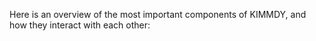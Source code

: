 
Here is an overview of the most important components of KIMMDY, and how they interact with each other:

<div class="mxgraph" style="max-width:100%;border:1px solid transparent;" data-mxgraph="{&quot;highlight&quot;:&quot;#0000ff&quot;,&quot;nav&quot;:true,&quot;resize&quot;:true,&quot;toolbar&quot;:&quot;zoom layers tags lightbox&quot;,&quot;edit&quot;:&quot;_blank&quot;,&quot;xml&quot;:&quot;&lt;mxfile host=\&quot;embed.diagrams.net\&quot; modified=\&quot;2024-04-12T13:01:39.162Z\&quot; agent=\&quot;Mozilla/5.0 (X11; Ubuntu; Linux x86_64; rv:125.0) Gecko/20100101 Firefox/125.0\&quot; etag=\&quot;2LzvXIML8sgRkzA7WiYD\&quot; version=\&quot;24.0.7\&quot; type=\&quot;embed\&quot;&gt;\n  &lt;diagram id=\&quot;C5RBs43oDa-KdzZeNtuy\&quot; name=\&quot;Page-1\&quot;&gt;\n    &lt;mxGraphModel dx=\&quot;1088\&quot; dy=\&quot;769\&quot; grid=\&quot;1\&quot; gridSize=\&quot;10\&quot; guides=\&quot;1\&quot; tooltips=\&quot;1\&quot; connect=\&quot;1\&quot; arrows=\&quot;1\&quot; fold=\&quot;1\&quot; page=\&quot;1\&quot; pageScale=\&quot;1\&quot; pageWidth=\&quot;827\&quot; pageHeight=\&quot;1169\&quot; math=\&quot;0\&quot; shadow=\&quot;0\&quot;&gt;\n      &lt;root&gt;\n        &lt;mxCell id=\&quot;WIyWlLk6GJQsqaUBKTNV-0\&quot; /&gt;\n        &lt;mxCell id=\&quot;WIyWlLk6GJQsqaUBKTNV-1\&quot; parent=\&quot;WIyWlLk6GJQsqaUBKTNV-0\&quot; /&gt;\n        &lt;mxCell id=\&quot;enuX_6VsqPwF3hcZr7AK-1\&quot; value=\&quot;\&quot; style=\&quot;ellipse;whiteSpace=wrap;html=1;align=center;aspect=fixed;fillColor=none;strokeColor=none;resizable=0;perimeter=centerPerimeter;rotatable=0;allowArrows=0;points=[];outlineConnect=1;\&quot; parent=\&quot;WIyWlLk6GJQsqaUBKTNV-1\&quot; vertex=\&quot;1\&quot;&gt;\n          &lt;mxGeometry x=\&quot;620\&quot; y=\&quot;20\&quot; width=\&quot;10\&quot; height=\&quot;10\&quot; as=\&quot;geometry\&quot; /&gt;\n        &lt;/mxCell&gt;\n        &lt;mxCell id=\&quot;enuX_6VsqPwF3hcZr7AK-3\&quot; value=\&quot;RunManager\&quot; style=\&quot;swimlane;fontStyle=1;align=center;verticalAlign=top;childLayout=stackLayout;horizontal=1;startSize=26;horizontalStack=0;resizeParent=1;resizeParentMax=0;resizeLast=0;collapsible=1;marginBottom=0;whiteSpace=wrap;html=1;\&quot; parent=\&quot;WIyWlLk6GJQsqaUBKTNV-1\&quot; vertex=\&quot;1\&quot;&gt;\n          &lt;mxGeometry x=\&quot;320\&quot; y=\&quot;20\&quot; width=\&quot;160\&quot; height=\&quot;340\&quot; as=\&quot;geometry\&quot;&gt;\n            &lt;mxRectangle x=\&quot;340\&quot; y=\&quot;130\&quot; width=\&quot;110\&quot; height=\&quot;30\&quot; as=\&quot;alternateBounds\&quot; /&gt;\n          &lt;/mxGeometry&gt;\n        &lt;/mxCell&gt;\n        &lt;mxCell id=\&quot;enuX_6VsqPwF3hcZr7AK-58\&quot; value=\&quot;+ config\&quot; style=\&quot;html=1;whiteSpace=wrap;align=left;fontStyle=2;labelBackgroundColor=none;labelBorderColor=none;textShadow=0;fillStyle=auto;fillColor=#E3E3E3;strokeColor=#666666;fontColor=#333333;\&quot; parent=\&quot;enuX_6VsqPwF3hcZr7AK-3\&quot; vertex=\&quot;1\&quot;&gt;\n          &lt;mxGeometry y=\&quot;26\&quot; width=\&quot;160\&quot; height=\&quot;24\&quot; as=\&quot;geometry\&quot; /&gt;\n        &lt;/mxCell&gt;\n        &lt;mxCell id=\&quot;enuX_6VsqPwF3hcZr7AK-73\&quot; value=\&quot;&amp;lt;div&amp;gt;+ tasks: task queue&amp;lt;br&amp;gt;&amp;lt;/div&amp;gt;+ crr_tasks: priority queue\&quot; style=\&quot;html=1;whiteSpace=wrap;align=left;fontStyle=2;labelBackgroundColor=none;labelBorderColor=none;textShadow=0;fillStyle=auto;fillColor=#E3E3E3;strokeColor=#666666;fontColor=#333333;\&quot; parent=\&quot;enuX_6VsqPwF3hcZr7AK-3\&quot; vertex=\&quot;1\&quot;&gt;\n          &lt;mxGeometry y=\&quot;50\&quot; width=\&quot;160\&quot; height=\&quot;40\&quot; as=\&quot;geometry\&quot; /&gt;\n        &lt;/mxCell&gt;\n        &lt;mxCell id=\&quot;enuX_6VsqPwF3hcZr7AK-74\&quot; value=\&quot;&amp;lt;div align=&amp;quot;left&amp;quot;&amp;gt;+ reaction plugins&amp;lt;/div&amp;gt;\&quot; style=\&quot;html=1;whiteSpace=wrap;align=left;fontStyle=2;labelBackgroundColor=none;labelBorderColor=none;textShadow=0;fillStyle=auto;fillColor=#E3E3E3;strokeColor=#666666;fontColor=#333333;\&quot; parent=\&quot;enuX_6VsqPwF3hcZr7AK-3\&quot; vertex=\&quot;1\&quot;&gt;\n          &lt;mxGeometry y=\&quot;90\&quot; width=\&quot;160\&quot; height=\&quot;20\&quot; as=\&quot;geometry\&quot; /&gt;\n        &lt;/mxCell&gt;\n        &lt;mxCell id=\&quot;enuX_6VsqPwF3hcZr7AK-95\&quot; value=\&quot;&amp;lt;div align=&amp;quot;left&amp;quot;&amp;gt;&amp;lt;i&amp;gt;+ parametrizer plugin&amp;lt;/i&amp;gt;&amp;lt;/div&amp;gt;\&quot; style=\&quot;html=1;whiteSpace=wrap;align=left;labelBackgroundColor=none;labelBorderColor=none;textShadow=0;fillStyle=auto;fillColor=#E3E3E3;strokeColor=#666666;fontColor=#333333;\&quot; parent=\&quot;enuX_6VsqPwF3hcZr7AK-3\&quot; vertex=\&quot;1\&quot;&gt;\n          &lt;mxGeometry y=\&quot;110\&quot; width=\&quot;160\&quot; height=\&quot;20\&quot; as=\&quot;geometry\&quot; /&gt;\n        &lt;/mxCell&gt;\n        &lt;mxCell id=\&quot;ZZ1oNmMWEcc1Qex5SiT5-0\&quot; value=\&quot;&amp;lt;div align=&amp;quot;left&amp;quot;&amp;gt;&amp;lt;i&amp;gt;+ top&amp;lt;br&amp;gt;&amp;lt;/i&amp;gt;&amp;lt;/div&amp;gt;\&quot; style=\&quot;html=1;whiteSpace=wrap;align=left;labelBackgroundColor=none;labelBorderColor=none;textShadow=0;fillStyle=auto;fillColor=#E3E3E3;strokeColor=#666666;fontColor=#333333;\&quot; parent=\&quot;enuX_6VsqPwF3hcZr7AK-3\&quot; vertex=\&quot;1\&quot;&gt;\n          &lt;mxGeometry y=\&quot;130\&quot; width=\&quot;160\&quot; height=\&quot;20\&quot; as=\&quot;geometry\&quot; /&gt;\n        &lt;/mxCell&gt;\n        &lt;mxCell id=\&quot;enuX_6VsqPwF3hcZr7AK-4\&quot; value=\&quot;&amp;lt;div&amp;gt;+ state&amp;lt;/div&amp;gt;&amp;lt;div&amp;gt;+ time&amp;lt;br&amp;gt;&amp;lt;/div&amp;gt;&amp;lt;div&amp;gt;+ latest files&amp;lt;/div&amp;gt;\&quot; style=\&quot;text;align=left;verticalAlign=top;spacingLeft=4;spacingRight=4;overflow=hidden;rotatable=0;points=[[0,0.5],[1,0.5]];portConstraint=eastwest;whiteSpace=wrap;html=1;fontStyle=2;labelBackgroundColor=none;labelBorderColor=none;textShadow=0;fillStyle=auto;fillColor=#E3E3E3;strokeColor=#666666;fontColor=#333333;\&quot; parent=\&quot;enuX_6VsqPwF3hcZr7AK-3\&quot; vertex=\&quot;1\&quot;&gt;\n          &lt;mxGeometry y=\&quot;150\&quot; width=\&quot;160\&quot; height=\&quot;60\&quot; as=\&quot;geometry\&quot; /&gt;\n        &lt;/mxCell&gt;\n        &lt;mxCell id=\&quot;enuX_6VsqPwF3hcZr7AK-5\&quot; value=\&quot;\&quot; style=\&quot;line;strokeWidth=1;fillColor=none;align=left;verticalAlign=middle;spacingTop=-1;spacingLeft=3;spacingRight=3;rotatable=0;labelPosition=right;points=[];portConstraint=eastwest;strokeColor=inherit;\&quot; parent=\&quot;enuX_6VsqPwF3hcZr7AK-3\&quot; vertex=\&quot;1\&quot;&gt;\n          &lt;mxGeometry y=\&quot;210\&quot; width=\&quot;160\&quot; height=\&quot;8\&quot; as=\&quot;geometry\&quot; /&gt;\n        &lt;/mxCell&gt;\n        &lt;mxCell id=\&quot;enuX_6VsqPwF3hcZr7AK-6\&quot; value=\&quot;&amp;lt;div&amp;gt;+ __next__&amp;lt;/div&amp;gt;&amp;lt;div&amp;gt;+ run md&amp;lt;/div&amp;gt;&amp;lt;div&amp;gt;+ query reaction&amp;lt;/div&amp;gt;&amp;lt;div&amp;gt;&amp;lt;br&amp;gt;&amp;lt;/div&amp;gt;\&quot; style=\&quot;text;strokeColor=none;fillColor=none;align=left;verticalAlign=top;spacingLeft=4;spacingRight=4;overflow=hidden;rotatable=0;points=[[0,0.5],[1,0.5]];portConstraint=eastwest;whiteSpace=wrap;html=1;\&quot; parent=\&quot;enuX_6VsqPwF3hcZr7AK-3\&quot; vertex=\&quot;1\&quot;&gt;\n          &lt;mxGeometry y=\&quot;218\&quot; width=\&quot;160\&quot; height=\&quot;52\&quot; as=\&quot;geometry\&quot; /&gt;\n        &lt;/mxCell&gt;\n        &lt;mxCell id=\&quot;AoEu70FCAJxQCigTwmNW-23\&quot; value=\&quot;\&quot; style=\&quot;line;strokeWidth=1;fillColor=none;align=left;verticalAlign=middle;spacingTop=-1;spacingLeft=3;spacingRight=3;rotatable=0;labelPosition=right;points=[];portConstraint=eastwest;strokeColor=inherit;\&quot; parent=\&quot;enuX_6VsqPwF3hcZr7AK-3\&quot; vertex=\&quot;1\&quot;&gt;\n          &lt;mxGeometry y=\&quot;270\&quot; width=\&quot;160\&quot; height=\&quot;8\&quot; as=\&quot;geometry\&quot; /&gt;\n        &lt;/mxCell&gt;\n        &lt;mxCell id=\&quot;AoEu70FCAJxQCigTwmNW-22\&quot; value=\&quot;+ decide recipe&amp;lt;div&amp;gt;&amp;lt;br&amp;gt;&amp;lt;/div&amp;gt;\&quot; style=\&quot;text;strokeColor=none;fillColor=none;align=left;verticalAlign=top;spacingLeft=4;spacingRight=4;overflow=hidden;rotatable=0;points=[[0,0.5],[1,0.5]];portConstraint=eastwest;whiteSpace=wrap;html=1;\&quot; parent=\&quot;enuX_6VsqPwF3hcZr7AK-3\&quot; vertex=\&quot;1\&quot;&gt;\n          &lt;mxGeometry y=\&quot;278\&quot; width=\&quot;160\&quot; height=\&quot;22\&quot; as=\&quot;geometry\&quot; /&gt;\n        &lt;/mxCell&gt;\n        &lt;mxCell id=\&quot;AoEu70FCAJxQCigTwmNW-25\&quot; value=\&quot;\&quot; style=\&quot;line;strokeWidth=1;fillColor=none;align=left;verticalAlign=middle;spacingTop=-1;spacingLeft=3;spacingRight=3;rotatable=0;labelPosition=right;points=[];portConstraint=eastwest;strokeColor=inherit;\&quot; parent=\&quot;enuX_6VsqPwF3hcZr7AK-3\&quot; vertex=\&quot;1\&quot;&gt;\n          &lt;mxGeometry y=\&quot;300\&quot; width=\&quot;160\&quot; height=\&quot;8\&quot; as=\&quot;geometry\&quot; /&gt;\n        &lt;/mxCell&gt;\n        &lt;mxCell id=\&quot;AoEu70FCAJxQCigTwmNW-24\&quot; value=\&quot;+ apply recipe&amp;lt;div&amp;gt;&amp;lt;br&amp;gt;&amp;lt;/div&amp;gt;\&quot; style=\&quot;text;strokeColor=none;fillColor=none;align=left;verticalAlign=top;spacingLeft=4;spacingRight=4;overflow=hidden;rotatable=0;points=[[0,0.5],[1,0.5]];portConstraint=eastwest;whiteSpace=wrap;html=1;\&quot; parent=\&quot;enuX_6VsqPwF3hcZr7AK-3\&quot; vertex=\&quot;1\&quot;&gt;\n          &lt;mxGeometry y=\&quot;308\&quot; width=\&quot;160\&quot; height=\&quot;32\&quot; as=\&quot;geometry\&quot; /&gt;\n        &lt;/mxCell&gt;\n        &lt;mxCell id=\&quot;enuX_6VsqPwF3hcZr7AK-84\&quot; style=\&quot;edgeStyle=orthogonalEdgeStyle;rounded=0;orthogonalLoop=1;jettySize=auto;html=1;\&quot; parent=\&quot;WIyWlLk6GJQsqaUBKTNV-1\&quot; source=\&quot;enuX_6VsqPwF3hcZr7AK-12\&quot; target=\&quot;enuX_6VsqPwF3hcZr7AK-58\&quot; edge=\&quot;1\&quot;&gt;\n          &lt;mxGeometry relative=\&quot;1\&quot; as=\&quot;geometry\&quot;&gt;\n            &lt;mxPoint x=\&quot;250\&quot; y=\&quot;58\&quot; as=\&quot;targetPoint\&quot; /&gt;\n            &lt;Array as=\&quot;points\&quot;&gt;\n              &lt;mxPoint x=\&quot;179\&quot; y=\&quot;58\&quot; /&gt;\n            &lt;/Array&gt;\n          &lt;/mxGeometry&gt;\n        &lt;/mxCell&gt;\n        &lt;mxCell id=\&quot;enuX_6VsqPwF3hcZr7AK-12\&quot; value=\&quot;Config\&quot; style=\&quot;html=1;whiteSpace=wrap;\&quot; parent=\&quot;WIyWlLk6GJQsqaUBKTNV-1\&quot; vertex=\&quot;1\&quot;&gt;\n          &lt;mxGeometry x=\&quot;128\&quot; y=\&quot;90\&quot; width=\&quot;157\&quot; height=\&quot;50\&quot; as=\&quot;geometry\&quot; /&gt;\n        &lt;/mxCell&gt;\n        &lt;mxCell id=\&quot;enuX_6VsqPwF3hcZr7AK-18\&quot; value=\&quot;kimmdy.yml\&quot; style=\&quot;shape=note2;boundedLbl=1;whiteSpace=wrap;html=1;size=25;verticalAlign=top;align=center;fillColor=#ffe6cc;strokeColor=#d79b00;\&quot; parent=\&quot;WIyWlLk6GJQsqaUBKTNV-1\&quot; vertex=\&quot;1\&quot;&gt;\n          &lt;mxGeometry x=\&quot;218\&quot; y=\&quot;170\&quot; width=\&quot;67\&quot; height=\&quot;70\&quot; as=\&quot;geometry\&quot; /&gt;\n        &lt;/mxCell&gt;\n        &lt;mxCell id=\&quot;enuX_6VsqPwF3hcZr7AK-20\&quot; value=\&quot;scheme definition\&quot; style=\&quot;shape=note2;boundedLbl=1;whiteSpace=wrap;html=1;size=27;verticalAlign=top;align=center;\&quot; parent=\&quot;WIyWlLk6GJQsqaUBKTNV-1\&quot; vertex=\&quot;1\&quot;&gt;\n          &lt;mxGeometry x=\&quot;128\&quot; y=\&quot;265\&quot; width=\&quot;67\&quot; height=\&quot;80\&quot; as=\&quot;geometry\&quot; /&gt;\n        &lt;/mxCell&gt;\n        &lt;mxCell id=\&quot;enuX_6VsqPwF3hcZr7AK-23\&quot; value=\&quot;&amp;lt;div&amp;gt;Task&amp;lt;/div&amp;gt;&amp;lt;div&amp;gt;&amp;lt;span style=&amp;quot;font-weight: normal;&amp;quot;&amp;gt;Container for tasks to put&amp;lt;br&amp;gt;&amp;lt;/span&amp;gt;&amp;lt;/div&amp;gt;&amp;lt;div&amp;gt;&amp;lt;span style=&amp;quot;font-weight: normal;&amp;quot;&amp;gt;into queue&amp;lt;/span&amp;gt;&amp;lt;br&amp;gt;&amp;lt;/div&amp;gt;\&quot; style=\&quot;swimlane;fontStyle=1;align=center;verticalAlign=top;childLayout=stackLayout;horizontal=1;startSize=50;horizontalStack=0;resizeParent=1;resizeParentMax=0;resizeLast=0;collapsible=1;marginBottom=0;whiteSpace=wrap;html=1;\&quot; parent=\&quot;WIyWlLk6GJQsqaUBKTNV-1\&quot; vertex=\&quot;1\&quot;&gt;\n          &lt;mxGeometry x=\&quot;576\&quot; y=\&quot;20\&quot; width=\&quot;207\&quot; height=\&quot;150\&quot; as=\&quot;geometry\&quot; /&gt;\n        &lt;/mxCell&gt;\n        &lt;mxCell id=\&quot;enuX_6VsqPwF3hcZr7AK-24\&quot; value=\&quot;&amp;lt;div&amp;gt;+ Callable: function to execute later&amp;lt;/div&amp;gt;&amp;lt;div&amp;gt;+ kwargs: arguments for the callable&amp;lt;br&amp;gt;&amp;lt;/div&amp;gt;&amp;lt;div&amp;gt;+ name&amp;lt;/div&amp;gt;&amp;lt;div&amp;gt;+ out dir&amp;lt;br&amp;gt;&amp;lt;/div&amp;gt;\&quot; style=\&quot;text;align=left;verticalAlign=top;spacingLeft=4;spacingRight=4;overflow=hidden;rotatable=0;points=[[0,0.5],[1,0.5]];portConstraint=eastwest;whiteSpace=wrap;html=1;fontStyle=2;labelBackgroundColor=none;labelBorderColor=none;textShadow=0;fillStyle=auto;fillColor=#E3E3E3;strokeColor=#666666;fontColor=#333333;\&quot; parent=\&quot;enuX_6VsqPwF3hcZr7AK-23\&quot; vertex=\&quot;1\&quot;&gt;\n          &lt;mxGeometry y=\&quot;50\&quot; width=\&quot;207\&quot; height=\&quot;70\&quot; as=\&quot;geometry\&quot; /&gt;\n        &lt;/mxCell&gt;\n        &lt;mxCell id=\&quot;enuX_6VsqPwF3hcZr7AK-25\&quot; value=\&quot;\&quot; style=\&quot;line;strokeWidth=1;fillColor=none;align=left;verticalAlign=middle;spacingTop=-1;spacingLeft=3;spacingRight=3;rotatable=0;labelPosition=right;points=[];portConstraint=eastwest;strokeColor=inherit;\&quot; parent=\&quot;enuX_6VsqPwF3hcZr7AK-23\&quot; vertex=\&quot;1\&quot;&gt;\n          &lt;mxGeometry y=\&quot;120\&quot; width=\&quot;207\&quot; height=\&quot;8\&quot; as=\&quot;geometry\&quot; /&gt;\n        &lt;/mxCell&gt;\n        &lt;mxCell id=\&quot;enuX_6VsqPwF3hcZr7AK-26\&quot; value=\&quot;+ call: execute task\&quot; style=\&quot;text;strokeColor=none;fillColor=none;align=left;verticalAlign=top;spacingLeft=4;spacingRight=4;overflow=hidden;rotatable=0;points=[[0,0.5],[1,0.5]];portConstraint=eastwest;whiteSpace=wrap;html=1;\&quot; parent=\&quot;enuX_6VsqPwF3hcZr7AK-23\&quot; vertex=\&quot;1\&quot;&gt;\n          &lt;mxGeometry y=\&quot;128\&quot; width=\&quot;207\&quot; height=\&quot;22\&quot; as=\&quot;geometry\&quot; /&gt;\n        &lt;/mxCell&gt;\n        &lt;mxCell id=\&quot;enuX_6VsqPwF3hcZr7AK-29\&quot; value=\&quot;RecipeCollection\&quot; style=\&quot;swimlane;fontStyle=1;align=center;verticalAlign=top;childLayout=stackLayout;horizontal=1;startSize=26;horizontalStack=0;resizeParent=1;resizeParentMax=0;resizeLast=0;collapsible=1;marginBottom=0;whiteSpace=wrap;html=1;\&quot; parent=\&quot;WIyWlLk6GJQsqaUBKTNV-1\&quot; vertex=\&quot;1\&quot;&gt;\n          &lt;mxGeometry x=\&quot;113\&quot; y=\&quot;380\&quot; width=\&quot;187\&quot; height=\&quot;160\&quot; as=\&quot;geometry\&quot; /&gt;\n        &lt;/mxCell&gt;\n        &lt;mxCell id=\&quot;enuX_6VsqPwF3hcZr7AK-30\&quot; value=\&quot;+ recipes: list of recipes\&quot; style=\&quot;text;align=left;verticalAlign=top;spacingLeft=4;spacingRight=4;overflow=hidden;rotatable=0;points=[[0,0.5],[1,0.5]];portConstraint=eastwest;whiteSpace=wrap;html=1;fontStyle=2;labelBackgroundColor=none;labelBorderColor=none;textShadow=0;fillStyle=auto;fillColor=#E3E3E3;strokeColor=#666666;fontColor=#333333;\&quot; parent=\&quot;enuX_6VsqPwF3hcZr7AK-29\&quot; vertex=\&quot;1\&quot;&gt;\n          &lt;mxGeometry y=\&quot;26\&quot; width=\&quot;187\&quot; height=\&quot;26\&quot; as=\&quot;geometry\&quot; /&gt;\n        &lt;/mxCell&gt;\n        &lt;mxCell id=\&quot;enuX_6VsqPwF3hcZr7AK-31\&quot; value=\&quot;\&quot; style=\&quot;line;strokeWidth=1;fillColor=none;align=left;verticalAlign=middle;spacingTop=-1;spacingLeft=3;spacingRight=3;rotatable=0;labelPosition=right;points=[];portConstraint=eastwest;strokeColor=inherit;\&quot; parent=\&quot;enuX_6VsqPwF3hcZr7AK-29\&quot; vertex=\&quot;1\&quot;&gt;\n          &lt;mxGeometry y=\&quot;52\&quot; width=\&quot;187\&quot; height=\&quot;8\&quot; as=\&quot;geometry\&quot; /&gt;\n        &lt;/mxCell&gt;\n        &lt;mxCell id=\&quot;enuX_6VsqPwF3hcZr7AK-32\&quot; value=\&quot;&amp;lt;div&amp;gt;+ aggregate_reactions&amp;lt;/div&amp;gt;&amp;lt;div&amp;gt;+ to_csv&amp;lt;/div&amp;gt;&amp;lt;div&amp;gt;+ from_csv&amp;lt;/div&amp;gt;&amp;lt;div&amp;gt;+ calc_cumprob&amp;lt;/div&amp;gt;&amp;lt;div&amp;gt;+ calc_ratesum&amp;lt;/div&amp;gt;&amp;lt;div&amp;gt;+ plot&amp;lt;br&amp;gt;&amp;lt;/div&amp;gt;\&quot; style=\&quot;text;strokeColor=none;fillColor=none;align=left;verticalAlign=top;spacingLeft=4;spacingRight=4;overflow=hidden;rotatable=0;points=[[0,0.5],[1,0.5]];portConstraint=eastwest;whiteSpace=wrap;html=1;\&quot; parent=\&quot;enuX_6VsqPwF3hcZr7AK-29\&quot; vertex=\&quot;1\&quot;&gt;\n          &lt;mxGeometry y=\&quot;60\&quot; width=\&quot;187\&quot; height=\&quot;100\&quot; as=\&quot;geometry\&quot; /&gt;\n        &lt;/mxCell&gt;\n        &lt;mxCell id=\&quot;enuX_6VsqPwF3hcZr7AK-33\&quot; value=\&quot;Recipe\&quot; style=\&quot;swimlane;fontStyle=1;align=center;verticalAlign=top;childLayout=stackLayout;horizontal=1;startSize=26;horizontalStack=0;resizeParent=1;resizeParentMax=0;resizeLast=0;collapsible=1;marginBottom=0;whiteSpace=wrap;html=1;\&quot; parent=\&quot;WIyWlLk6GJQsqaUBKTNV-1\&quot; vertex=\&quot;1\&quot;&gt;\n          &lt;mxGeometry x=\&quot;320\&quot; y=\&quot;380\&quot; width=\&quot;160\&quot; height=\&quot;160\&quot; as=\&quot;geometry\&quot; /&gt;\n        &lt;/mxCell&gt;\n        &lt;mxCell id=\&quot;enuX_6VsqPwF3hcZr7AK-34\&quot; value=\&quot;&amp;lt;div&amp;gt;+ recipe_steps&amp;lt;/div&amp;gt;&amp;lt;div&amp;gt;+ rates&amp;lt;/div&amp;gt;&amp;lt;div&amp;gt;+ timespans&amp;lt;br&amp;gt;&amp;lt;/div&amp;gt;&amp;lt;div&amp;gt;&amp;lt;br&amp;gt;&amp;lt;/div&amp;gt;\&quot; style=\&quot;text;align=left;verticalAlign=top;spacingLeft=4;spacingRight=4;overflow=hidden;rotatable=0;points=[[0,0.5],[1,0.5]];portConstraint=eastwest;whiteSpace=wrap;html=1;fontStyle=2;labelBackgroundColor=none;labelBorderColor=none;textShadow=0;fillStyle=auto;fillColor=#E3E3E3;strokeColor=#666666;fontColor=#333333;\&quot; parent=\&quot;enuX_6VsqPwF3hcZr7AK-33\&quot; vertex=\&quot;1\&quot;&gt;\n          &lt;mxGeometry y=\&quot;26\&quot; width=\&quot;160\&quot; height=\&quot;54\&quot; as=\&quot;geometry\&quot; /&gt;\n        &lt;/mxCell&gt;\n        &lt;mxCell id=\&quot;enuX_6VsqPwF3hcZr7AK-35\&quot; value=\&quot;\&quot; style=\&quot;line;strokeWidth=1;fillColor=none;align=left;verticalAlign=middle;spacingTop=-1;spacingLeft=3;spacingRight=3;rotatable=0;labelPosition=right;points=[];portConstraint=eastwest;strokeColor=inherit;\&quot; parent=\&quot;enuX_6VsqPwF3hcZr7AK-33\&quot; vertex=\&quot;1\&quot;&gt;\n          &lt;mxGeometry y=\&quot;80\&quot; width=\&quot;160\&quot; height=\&quot;8\&quot; as=\&quot;geometry\&quot; /&gt;\n        &lt;/mxCell&gt;\n        &lt;mxCell id=\&quot;enuX_6VsqPwF3hcZr7AK-36\&quot; value=\&quot;&amp;lt;div&amp;gt;+ combine_with&amp;lt;/div&amp;gt;&amp;lt;div&amp;gt;+ check_consistensy&amp;lt;/div&amp;gt;&amp;lt;div&amp;gt;+ get_recipe_name&amp;lt;br&amp;gt;&amp;lt;/div&amp;gt;&amp;lt;div&amp;gt;&amp;lt;br&amp;gt;&amp;lt;/div&amp;gt;&amp;lt;div&amp;gt;&amp;amp;nbsp; &amp;lt;br&amp;gt;&amp;lt;/div&amp;gt;\&quot; style=\&quot;text;strokeColor=none;fillColor=none;align=left;verticalAlign=top;spacingLeft=4;spacingRight=4;overflow=hidden;rotatable=0;points=[[0,0.5],[1,0.5]];portConstraint=eastwest;whiteSpace=wrap;html=1;\&quot; parent=\&quot;enuX_6VsqPwF3hcZr7AK-33\&quot; vertex=\&quot;1\&quot;&gt;\n          &lt;mxGeometry y=\&quot;88\&quot; width=\&quot;160\&quot; height=\&quot;72\&quot; as=\&quot;geometry\&quot; /&gt;\n        &lt;/mxCell&gt;\n        &lt;mxCell id=\&quot;enuX_6VsqPwF3hcZr7AK-42\&quot; value=\&quot;recip_step\&quot; style=\&quot;shape=folder;fontStyle=1;tabWidth=110;tabHeight=30;tabPosition=left;html=1;boundedLbl=1;labelInHeader=1;container=1;collapsible=0;recursiveResize=0;whiteSpace=wrap;\&quot; parent=\&quot;WIyWlLk6GJQsqaUBKTNV-1\&quot; vertex=\&quot;1\&quot;&gt;\n          &lt;mxGeometry x=\&quot;113\&quot; y=\&quot;560\&quot; width=\&quot;187\&quot; height=\&quot;280\&quot; as=\&quot;geometry\&quot; /&gt;\n        &lt;/mxCell&gt;\n        &lt;mxCell id=\&quot;enuX_6VsqPwF3hcZr7AK-44\&quot; value=\&quot;Break\&quot; style=\&quot;swimlane;fontStyle=1;align=center;verticalAlign=top;childLayout=stackLayout;horizontal=1;startSize=26;horizontalStack=0;resizeParent=1;resizeParentMax=0;resizeLast=0;collapsible=1;marginBottom=0;whiteSpace=wrap;html=1;\&quot; parent=\&quot;enuX_6VsqPwF3hcZr7AK-42\&quot; vertex=\&quot;1\&quot;&gt;\n          &lt;mxGeometry x=\&quot;10\&quot; y=\&quot;40\&quot; width=\&quot;80\&quot; height=\&quot;70\&quot; as=\&quot;geometry\&quot; /&gt;\n        &lt;/mxCell&gt;\n        &lt;mxCell id=\&quot;enuX_6VsqPwF3hcZr7AK-45\&quot; value=\&quot;&amp;lt;div&amp;gt;+ atom 1&amp;amp;nbsp; &amp;lt;br&amp;gt;&amp;lt;/div&amp;gt;&amp;lt;div&amp;gt;+ atom 2&amp;amp;nbsp; &amp;lt;br&amp;gt;&amp;lt;/div&amp;gt;\&quot; style=\&quot;text;align=left;verticalAlign=top;spacingLeft=4;spacingRight=4;overflow=hidden;rotatable=0;points=[[0,0.5],[1,0.5]];portConstraint=eastwest;whiteSpace=wrap;html=1;fontStyle=2;labelBackgroundColor=none;labelBorderColor=none;textShadow=0;fillStyle=auto;fillColor=#E3E3E3;strokeColor=#666666;fontColor=#333333;\&quot; parent=\&quot;enuX_6VsqPwF3hcZr7AK-44\&quot; vertex=\&quot;1\&quot;&gt;\n          &lt;mxGeometry y=\&quot;26\&quot; width=\&quot;80\&quot; height=\&quot;44\&quot; as=\&quot;geometry\&quot; /&gt;\n        &lt;/mxCell&gt;\n        &lt;mxCell id=\&quot;enuX_6VsqPwF3hcZr7AK-48\&quot; value=\&quot;Bind\&quot; style=\&quot;swimlane;fontStyle=1;align=center;verticalAlign=top;childLayout=stackLayout;horizontal=1;startSize=26;horizontalStack=0;resizeParent=1;resizeParentMax=0;resizeLast=0;collapsible=1;marginBottom=0;whiteSpace=wrap;html=1;\&quot; parent=\&quot;enuX_6VsqPwF3hcZr7AK-42\&quot; vertex=\&quot;1\&quot;&gt;\n          &lt;mxGeometry x=\&quot;100\&quot; y=\&quot;40\&quot; width=\&quot;80\&quot; height=\&quot;70\&quot; as=\&quot;geometry\&quot; /&gt;\n        &lt;/mxCell&gt;\n        &lt;mxCell id=\&quot;enuX_6VsqPwF3hcZr7AK-49\&quot; value=\&quot;&amp;lt;div&amp;gt;+ atom 1&amp;lt;/div&amp;gt;&amp;lt;div&amp;gt;+ atom 2&amp;amp;nbsp; &amp;lt;br&amp;gt;&amp;lt;/div&amp;gt;\&quot; style=\&quot;text;align=left;verticalAlign=top;spacingLeft=4;spacingRight=4;overflow=hidden;rotatable=0;points=[[0,0.5],[1,0.5]];portConstraint=eastwest;whiteSpace=wrap;html=1;fontStyle=2;labelBackgroundColor=none;labelBorderColor=none;textShadow=0;fillStyle=auto;fillColor=#E3E3E3;strokeColor=#666666;fontColor=#333333;\&quot; parent=\&quot;enuX_6VsqPwF3hcZr7AK-48\&quot; vertex=\&quot;1\&quot;&gt;\n          &lt;mxGeometry y=\&quot;26\&quot; width=\&quot;80\&quot; height=\&quot;44\&quot; as=\&quot;geometry\&quot; /&gt;\n        &lt;/mxCell&gt;\n        &lt;mxCell id=\&quot;enuX_6VsqPwF3hcZr7AK-50\&quot; value=\&quot;Place\&quot; style=\&quot;swimlane;fontStyle=1;align=center;verticalAlign=top;childLayout=stackLayout;horizontal=1;startSize=26;horizontalStack=0;resizeParent=1;resizeParentMax=0;resizeLast=0;collapsible=1;marginBottom=0;whiteSpace=wrap;html=1;\&quot; parent=\&quot;enuX_6VsqPwF3hcZr7AK-42\&quot; vertex=\&quot;1\&quot;&gt;\n          &lt;mxGeometry x=\&quot;100\&quot; y=\&quot;120\&quot; width=\&quot;80\&quot; height=\&quot;70\&quot; as=\&quot;geometry\&quot; /&gt;\n        &lt;/mxCell&gt;\n        &lt;mxCell id=\&quot;enuX_6VsqPwF3hcZr7AK-51\&quot; value=\&quot;&amp;lt;div&amp;gt;+ atom 1&amp;lt;/div&amp;gt;&amp;lt;div&amp;gt;+coordinates&amp;lt;br&amp;gt;&amp;lt;/div&amp;gt;\&quot; style=\&quot;text;align=left;verticalAlign=top;spacingLeft=4;spacingRight=4;overflow=hidden;rotatable=0;points=[[0,0.5],[1,0.5]];portConstraint=eastwest;whiteSpace=wrap;html=1;fontStyle=2;labelBackgroundColor=none;labelBorderColor=none;textShadow=0;fillStyle=auto;fillColor=#E3E3E3;strokeColor=#666666;fontColor=#333333;\&quot; parent=\&quot;enuX_6VsqPwF3hcZr7AK-50\&quot; vertex=\&quot;1\&quot;&gt;\n          &lt;mxGeometry y=\&quot;26\&quot; width=\&quot;80\&quot; height=\&quot;44\&quot; as=\&quot;geometry\&quot; /&gt;\n        &lt;/mxCell&gt;\n        &lt;mxCell id=\&quot;enuX_6VsqPwF3hcZr7AK-52\&quot; value=\&quot;Relax\&quot; style=\&quot;swimlane;fontStyle=1;align=center;verticalAlign=top;childLayout=stackLayout;horizontal=1;startSize=26;horizontalStack=0;resizeParent=1;resizeParentMax=0;resizeLast=0;collapsible=1;marginBottom=0;whiteSpace=wrap;html=1;\&quot; parent=\&quot;enuX_6VsqPwF3hcZr7AK-42\&quot; vertex=\&quot;1\&quot;&gt;\n          &lt;mxGeometry x=\&quot;10\&quot; y=\&quot;120\&quot; width=\&quot;80\&quot; height=\&quot;70\&quot; as=\&quot;geometry\&quot; /&gt;\n        &lt;/mxCell&gt;\n        &lt;mxCell id=\&quot;enuX_6VsqPwF3hcZr7AK-90\&quot; value=\&quot;Trigger MD\&quot; style=\&quot;html=1;whiteSpace=wrap;\&quot; parent=\&quot;enuX_6VsqPwF3hcZr7AK-52\&quot; vertex=\&quot;1\&quot;&gt;\n          &lt;mxGeometry y=\&quot;26\&quot; width=\&quot;80\&quot; height=\&quot;44\&quot; as=\&quot;geometry\&quot; /&gt;\n        &lt;/mxCell&gt;\n        &lt;mxCell id=\&quot;enuX_6VsqPwF3hcZr7AK-54\&quot; value=\&quot;Modify top\&quot; style=\&quot;swimlane;fontStyle=1;align=center;verticalAlign=top;childLayout=stackLayout;horizontal=1;startSize=26;horizontalStack=0;resizeParent=1;resizeParentMax=0;resizeLast=0;collapsible=1;marginBottom=0;whiteSpace=wrap;html=1;\&quot; parent=\&quot;enuX_6VsqPwF3hcZr7AK-42\&quot; vertex=\&quot;1\&quot;&gt;\n          &lt;mxGeometry x=\&quot;10\&quot; y=\&quot;200\&quot; width=\&quot;170\&quot; height=\&quot;70\&quot; as=\&quot;geometry\&quot; /&gt;\n        &lt;/mxCell&gt;\n        &lt;mxCell id=\&quot;enuX_6VsqPwF3hcZr7AK-55\&quot; value=\&quot;+ callable(top) -&amp;amp;gt; top&amp;amp;nbsp; \&quot; style=\&quot;text;align=left;verticalAlign=top;spacingLeft=4;spacingRight=4;overflow=hidden;rotatable=0;points=[[0,0.5],[1,0.5]];portConstraint=eastwest;whiteSpace=wrap;html=1;fontStyle=2;labelBackgroundColor=none;labelBorderColor=none;textShadow=0;fillStyle=auto;fillColor=#E3E3E3;fontColor=#333333;strokeColor=#666666;\&quot; parent=\&quot;enuX_6VsqPwF3hcZr7AK-54\&quot; vertex=\&quot;1\&quot;&gt;\n          &lt;mxGeometry y=\&quot;26\&quot; width=\&quot;170\&quot; height=\&quot;44\&quot; as=\&quot;geometry\&quot; /&gt;\n        &lt;/mxCell&gt;\n        &lt;mxCell id=\&quot;enuX_6VsqPwF3hcZr7AK-77\&quot; value=\&quot;\&quot; style=\&quot;ellipse;whiteSpace=wrap;html=1;align=center;aspect=fixed;fillColor=none;strokeColor=none;resizable=0;perimeter=centerPerimeter;rotatable=0;allowArrows=0;points=[];outlineConnect=1;\&quot; parent=\&quot;WIyWlLk6GJQsqaUBKTNV-1\&quot; vertex=\&quot;1\&quot;&gt;\n          &lt;mxGeometry x=\&quot;520\&quot; width=\&quot;10\&quot; height=\&quot;10\&quot; as=\&quot;geometry\&quot; /&gt;\n        &lt;/mxCell&gt;\n        &lt;mxCell id=\&quot;enuX_6VsqPwF3hcZr7AK-79\&quot; value=\&quot;\&quot; style=\&quot;rounded=0;orthogonalLoop=1;jettySize=auto;html=1;endArrow=oval;endFill=0;endSize=10;strokeWidth=1;sketch=0;exitX=-0.001;exitY=0.135;exitDx=0;exitDy=0;exitPerimeter=0;strokeColor=default;align=center;verticalAlign=middle;fontFamily=Helvetica;fontSize=11;fontColor=default;labelBackgroundColor=default;sourcePerimeterSpacing=0;targetPerimeterSpacing=0;\&quot; parent=\&quot;WIyWlLk6GJQsqaUBKTNV-1\&quot; source=\&quot;enuX_6VsqPwF3hcZr7AK-112\&quot; edge=\&quot;1\&quot;&gt;\n          &lt;mxGeometry relative=\&quot;1\&quot; as=\&quot;geometry\&quot;&gt;\n            &lt;mxPoint x=\&quot;577\&quot; y=\&quot;203.39999999999998\&quot; as=\&quot;sourcePoint\&quot; /&gt;\n            &lt;mxPoint x=\&quot;560\&quot; y=\&quot;160\&quot; as=\&quot;targetPoint\&quot; /&gt;\n            &lt;Array as=\&quot;points\&quot;&gt;\n              &lt;mxPoint x=\&quot;560\&quot; y=\&quot;200\&quot; /&gt;\n            &lt;/Array&gt;\n          &lt;/mxGeometry&gt;\n        &lt;/mxCell&gt;\n        &lt;mxCell id=\&quot;enuX_6VsqPwF3hcZr7AK-80\&quot; value=\&quot;\&quot; style=\&quot;rounded=0;orthogonalLoop=1;jettySize=auto;html=1;endArrow=halfCircle;endFill=0;sketch=0;sourcePerimeterSpacing=0;targetPerimeterSpacing=0;endSize=6;exitX=1;exitY=0.5;exitDx=0;exitDy=0;strokeColor=default;strokeWidth=1;align=center;verticalAlign=middle;fontFamily=Helvetica;fontSize=11;fontColor=default;labelBackgroundColor=default;\&quot; parent=\&quot;WIyWlLk6GJQsqaUBKTNV-1\&quot; source=\&quot;enuX_6VsqPwF3hcZr7AK-74\&quot; edge=\&quot;1\&quot;&gt;\n          &lt;mxGeometry relative=\&quot;1\&quot; as=\&quot;geometry\&quot;&gt;\n            &lt;mxPoint x=\&quot;259\&quot; y=\&quot;165\&quot; as=\&quot;sourcePoint\&quot; /&gt;\n            &lt;mxPoint x=\&quot;560\&quot; y=\&quot;160\&quot; as=\&quot;targetPoint\&quot; /&gt;\n            &lt;Array as=\&quot;points\&quot;&gt;\n              &lt;mxPoint x=\&quot;560\&quot; y=\&quot;120\&quot; /&gt;\n            &lt;/Array&gt;\n          &lt;/mxGeometry&gt;\n        &lt;/mxCell&gt;\n        &lt;mxCell id=\&quot;enuX_6VsqPwF3hcZr7AK-91\&quot; value=\&quot;Topology\&quot; style=\&quot;swimlane;fontStyle=1;align=center;verticalAlign=top;childLayout=stackLayout;horizontal=1;startSize=26;horizontalStack=0;resizeParent=1;resizeParentMax=0;resizeLast=0;collapsible=1;marginBottom=0;whiteSpace=wrap;html=1;\&quot; parent=\&quot;WIyWlLk6GJQsqaUBKTNV-1\&quot; vertex=\&quot;1\&quot;&gt;\n          &lt;mxGeometry x=\&quot;576\&quot; y=\&quot;460\&quot; width=\&quot;207\&quot; height=\&quot;240\&quot; as=\&quot;geometry\&quot; /&gt;\n        &lt;/mxCell&gt;\n        &lt;mxCell id=\&quot;enuX_6VsqPwF3hcZr7AK-92\&quot; value=\&quot;&amp;lt;div&amp;gt;+ atoms&amp;lt;/div&amp;gt;&amp;lt;div&amp;gt;+ bonds&amp;lt;/div&amp;gt;&amp;lt;div&amp;gt;+ pairs&amp;lt;/div&amp;gt;&amp;lt;div&amp;gt;+ angles&amp;lt;/div&amp;gt;&amp;lt;div&amp;gt;+ dihedrals&amp;lt;/div&amp;gt;&amp;lt;div&amp;gt;+ restrains&amp;lt;/div&amp;gt;&amp;lt;div&amp;gt;+ radicals&amp;lt;/div&amp;gt;&amp;lt;div&amp;gt;+ needs_parametrization&amp;lt;br&amp;gt;&amp;lt;/div&amp;gt;\&quot; style=\&quot;text;align=left;verticalAlign=top;spacingLeft=4;spacingRight=4;overflow=hidden;rotatable=0;points=[[0,0.5],[1,0.5]];portConstraint=eastwest;whiteSpace=wrap;html=1;fontStyle=2;labelBackgroundColor=none;labelBorderColor=none;textShadow=0;fillStyle=auto;fillColor=#E3E3E3;strokeColor=#666666;fontColor=#333333;\&quot; parent=\&quot;enuX_6VsqPwF3hcZr7AK-91\&quot; vertex=\&quot;1\&quot;&gt;\n          &lt;mxGeometry y=\&quot;26\&quot; width=\&quot;207\&quot; height=\&quot;124\&quot; as=\&quot;geometry\&quot; /&gt;\n        &lt;/mxCell&gt;\n        &lt;mxCell id=\&quot;enuX_6VsqPwF3hcZr7AK-93\&quot; value=\&quot;\&quot; style=\&quot;line;strokeWidth=1;fillColor=none;align=left;verticalAlign=middle;spacingTop=-1;spacingLeft=3;spacingRight=3;rotatable=0;labelPosition=right;points=[];portConstraint=eastwest;strokeColor=inherit;\&quot; parent=\&quot;enuX_6VsqPwF3hcZr7AK-91\&quot; vertex=\&quot;1\&quot;&gt;\n          &lt;mxGeometry y=\&quot;150\&quot; width=\&quot;207\&quot; height=\&quot;8\&quot; as=\&quot;geometry\&quot; /&gt;\n        &lt;/mxCell&gt;\n        &lt;mxCell id=\&quot;enuX_6VsqPwF3hcZr7AK-94\&quot; value=\&quot;&amp;lt;div&amp;gt;+ break_bond&amp;lt;/div&amp;gt;&amp;lt;div&amp;gt;+ bind_bond&amp;lt;/div&amp;gt;&amp;lt;div&amp;gt;+ del_atom&amp;lt;br&amp;gt;&amp;lt;/div&amp;gt;&amp;lt;div&amp;gt;+ reindex_atomnrs&amp;lt;/div&amp;gt;&amp;lt;div&amp;gt;+ parametrize&amp;lt;br&amp;gt;&amp;lt;/div&amp;gt;\&quot; style=\&quot;text;strokeColor=none;fillColor=none;align=left;verticalAlign=top;spacingLeft=4;spacingRight=4;overflow=hidden;rotatable=0;points=[[0,0.5],[1,0.5]];portConstraint=eastwest;whiteSpace=wrap;html=1;\&quot; parent=\&quot;enuX_6VsqPwF3hcZr7AK-91\&quot; vertex=\&quot;1\&quot;&gt;\n          &lt;mxGeometry y=\&quot;158\&quot; width=\&quot;207\&quot; height=\&quot;82\&quot; as=\&quot;geometry\&quot; /&gt;\n        &lt;/mxCell&gt;\n        &lt;mxCell id=\&quot;enuX_6VsqPwF3hcZr7AK-96\&quot; style=\&quot;edgeStyle=orthogonalEdgeStyle;rounded=0;orthogonalLoop=1;jettySize=auto;html=1;exitX=1;exitY=0.5;exitDx=0;exitDy=0;entryX=-0.001;entryY=0.045;entryDx=0;entryDy=0;entryPerimeter=0;\&quot; parent=\&quot;WIyWlLk6GJQsqaUBKTNV-1\&quot; source=\&quot;ZZ1oNmMWEcc1Qex5SiT5-0\&quot; target=\&quot;enuX_6VsqPwF3hcZr7AK-91\&quot; edge=\&quot;1\&quot;&gt;\n          &lt;mxGeometry relative=\&quot;1\&quot; as=\&quot;geometry\&quot;&gt;\n            &lt;Array as=\&quot;points\&quot;&gt;\n              &lt;mxPoint x=\&quot;520\&quot; y=\&quot;160\&quot; /&gt;\n              &lt;mxPoint x=\&quot;520\&quot; y=\&quot;471\&quot; /&gt;\n            &lt;/Array&gt;\n            &lt;mxPoint x=\&quot;520\&quot; y=\&quot;471\&quot; as=\&quot;targetPoint\&quot; /&gt;\n          &lt;/mxGeometry&gt;\n        &lt;/mxCell&gt;\n        &lt;mxCell id=\&quot;enuX_6VsqPwF3hcZr7AK-112\&quot; value=\&quot;&amp;lt;i&amp;gt;&amp;amp;lt;&amp;amp;lt;Reaction&amp;amp;gt;&amp;amp;gt;&amp;lt;/i&amp;gt;&amp;lt;br&amp;gt;&amp;lt;b&amp;gt;Interface for plugins&amp;lt;/b&amp;gt;\&quot; style=\&quot;swimlane;fontStyle=1;align=center;verticalAlign=top;childLayout=stackLayout;horizontal=1;startSize=40;horizontalStack=0;resizeParent=1;resizeParentMax=0;resizeLast=0;collapsible=1;marginBottom=0;whiteSpace=wrap;html=1;\&quot; parent=\&quot;WIyWlLk6GJQsqaUBKTNV-1\&quot; vertex=\&quot;1\&quot;&gt;\n          &lt;mxGeometry x=\&quot;576\&quot; y=\&quot;180\&quot; width=\&quot;207\&quot; height=\&quot;150\&quot; as=\&quot;geometry\&quot; /&gt;\n        &lt;/mxCell&gt;\n        &lt;mxCell id=\&quot;enuX_6VsqPwF3hcZr7AK-113\&quot; value=\&quot;&amp;lt;p style=&amp;quot;margin:0px;margin-left:4px;&amp;quot;&amp;gt;&amp;lt;i&amp;gt;+ name&amp;lt;br&amp;gt;+ runmanager&amp;lt;/i&amp;gt;&amp;lt;/p&amp;gt;&amp;lt;p style=&amp;quot;margin:0px;margin-left:4px;&amp;quot;&amp;gt;&amp;lt;i&amp;gt;+ config: sub-config of this step&amp;lt;/i&amp;gt;&amp;lt;/p&amp;gt;\&quot; style=\&quot;text;align=left;verticalAlign=top;spacingLeft=4;spacingRight=4;overflow=hidden;rotatable=0;points=[[0,0.5],[1,0.5]];portConstraint=eastwest;whiteSpace=wrap;html=1;fontStyle=2;labelBackgroundColor=none;labelBorderColor=none;textShadow=0;fillStyle=auto;fillColor=#E3E3E3;strokeColor=#666666;fontColor=#333333;\&quot; parent=\&quot;enuX_6VsqPwF3hcZr7AK-112\&quot; vertex=\&quot;1\&quot;&gt;\n          &lt;mxGeometry y=\&quot;40\&quot; width=\&quot;207\&quot; height=\&quot;60\&quot; as=\&quot;geometry\&quot; /&gt;\n        &lt;/mxCell&gt;\n        &lt;mxCell id=\&quot;enuX_6VsqPwF3hcZr7AK-114\&quot; value=\&quot;\&quot; style=\&quot;line;strokeWidth=1;fillColor=none;align=left;verticalAlign=middle;spacingTop=-1;spacingLeft=3;spacingRight=3;rotatable=0;labelPosition=right;points=[];portConstraint=eastwest;strokeColor=inherit;\&quot; parent=\&quot;enuX_6VsqPwF3hcZr7AK-112\&quot; vertex=\&quot;1\&quot;&gt;\n          &lt;mxGeometry y=\&quot;100\&quot; width=\&quot;207\&quot; height=\&quot;8\&quot; as=\&quot;geometry\&quot; /&gt;\n        &lt;/mxCell&gt;\n        &lt;mxCell id=\&quot;enuX_6VsqPwF3hcZr7AK-115\&quot; value=\&quot;&amp;lt;p style=&amp;quot;margin:0px;margin-left:4px;&amp;quot;&amp;gt;+ get_recipe_collection(TaskFiles)&amp;lt;/p&amp;gt;&amp;amp;nbsp;→ RecipeCollection\&quot; style=\&quot;text;strokeColor=none;fillColor=none;align=left;verticalAlign=top;spacingLeft=4;spacingRight=4;overflow=hidden;rotatable=0;points=[[0,0.5],[1,0.5]];portConstraint=eastwest;whiteSpace=wrap;html=1;\&quot; parent=\&quot;enuX_6VsqPwF3hcZr7AK-112\&quot; vertex=\&quot;1\&quot;&gt;\n          &lt;mxGeometry y=\&quot;108\&quot; width=\&quot;207\&quot; height=\&quot;42\&quot; as=\&quot;geometry\&quot; /&gt;\n        &lt;/mxCell&gt;\n        &lt;mxCell id=\&quot;enuX_6VsqPwF3hcZr7AK-116\&quot; value=\&quot;&amp;lt;div&amp;gt;plugin&amp;lt;br&amp;gt;&amp;lt;/div&amp;gt;&amp;lt;div&amp;gt;scheme definition&amp;lt;/div&amp;gt;\&quot; style=\&quot;shape=note2;boundedLbl=1;whiteSpace=wrap;html=1;size=25;verticalAlign=top;align=center;\&quot; parent=\&quot;WIyWlLk6GJQsqaUBKTNV-1\&quot; vertex=\&quot;1\&quot;&gt;\n          &lt;mxGeometry x=\&quot;218\&quot; y=\&quot;265\&quot; width=\&quot;67\&quot; height=\&quot;80\&quot; as=\&quot;geometry\&quot; /&gt;\n        &lt;/mxCell&gt;\n        &lt;mxCell id=\&quot;enuX_6VsqPwF3hcZr7AK-117\&quot; style=\&quot;edgeStyle=orthogonalEdgeStyle;rounded=0;orthogonalLoop=1;jettySize=auto;html=1;\&quot; parent=\&quot;WIyWlLk6GJQsqaUBKTNV-1\&quot; source=\&quot;enuX_6VsqPwF3hcZr7AK-116\&quot; edge=\&quot;1\&quot;&gt;\n          &lt;mxGeometry relative=\&quot;1\&quot; as=\&quot;geometry\&quot;&gt;\n            &lt;mxPoint x=\&quot;200\&quot; y=\&quot;140\&quot; as=\&quot;targetPoint\&quot; /&gt;\n            &lt;Array as=\&quot;points\&quot;&gt;\n              &lt;mxPoint x=\&quot;200\&quot; y=\&quot;270\&quot; /&gt;\n            &lt;/Array&gt;\n          &lt;/mxGeometry&gt;\n        &lt;/mxCell&gt;\n        &lt;mxCell id=\&quot;enuX_6VsqPwF3hcZr7AK-119\&quot; style=\&quot;edgeStyle=orthogonalEdgeStyle;rounded=0;orthogonalLoop=1;jettySize=auto;html=1;exitX=0.476;exitY=0;exitDx=0;exitDy=0;exitPerimeter=0;\&quot; parent=\&quot;WIyWlLk6GJQsqaUBKTNV-1\&quot; source=\&quot;enuX_6VsqPwF3hcZr7AK-20\&quot; edge=\&quot;1\&quot;&gt;\n          &lt;mxGeometry relative=\&quot;1\&quot; as=\&quot;geometry\&quot;&gt;\n            &lt;mxPoint x=\&quot;160\&quot; y=\&quot;260\&quot; as=\&quot;sourcePoint\&quot; /&gt;\n            &lt;mxPoint x=\&quot;160\&quot; y=\&quot;140\&quot; as=\&quot;targetPoint\&quot; /&gt;\n            &lt;Array as=\&quot;points\&quot;&gt;\n              &lt;mxPoint x=\&quot;160\&quot; y=\&quot;203\&quot; /&gt;\n              &lt;mxPoint x=\&quot;160\&quot; y=\&quot;203\&quot; /&gt;\n            &lt;/Array&gt;\n          &lt;/mxGeometry&gt;\n        &lt;/mxCell&gt;\n        &lt;mxCell id=\&quot;enuX_6VsqPwF3hcZr7AK-120\&quot; style=\&quot;edgeStyle=orthogonalEdgeStyle;rounded=0;orthogonalLoop=1;jettySize=auto;html=1;entryX=-0.004;entryY=0.224;entryDx=0;entryDy=0;entryPerimeter=0;exitX=1;exitY=0.5;exitDx=0;exitDy=0;\&quot; parent=\&quot;WIyWlLk6GJQsqaUBKTNV-1\&quot; source=\&quot;enuX_6VsqPwF3hcZr7AK-73\&quot; target=\&quot;enuX_6VsqPwF3hcZr7AK-23\&quot; edge=\&quot;1\&quot;&gt;\n          &lt;mxGeometry relative=\&quot;1\&quot; as=\&quot;geometry\&quot;&gt;\n            &lt;Array as=\&quot;points\&quot;&gt;\n              &lt;mxPoint x=\&quot;540\&quot; y=\&quot;90\&quot; /&gt;\n              &lt;mxPoint x=\&quot;540\&quot; y=\&quot;54\&quot; /&gt;\n            &lt;/Array&gt;\n          &lt;/mxGeometry&gt;\n        &lt;/mxCell&gt;\n        &lt;mxCell id=\&quot;ZZ1oNmMWEcc1Qex5SiT5-1\&quot; value=\&quot;\&quot; style=\&quot;rounded=0;orthogonalLoop=1;jettySize=auto;html=1;endArrow=halfCircle;endFill=0;sketch=0;sourcePerimeterSpacing=0;targetPerimeterSpacing=0;endSize=6;exitX=1;exitY=0.5;exitDx=0;exitDy=0;strokeColor=default;strokeWidth=1;align=center;verticalAlign=middle;fontFamily=Helvetica;fontSize=11;fontColor=default;labelBackgroundColor=default;\&quot; parent=\&quot;WIyWlLk6GJQsqaUBKTNV-1\&quot; source=\&quot;enuX_6VsqPwF3hcZr7AK-95\&quot; edge=\&quot;1\&quot;&gt;\n          &lt;mxGeometry relative=\&quot;1\&quot; as=\&quot;geometry\&quot;&gt;\n            &lt;mxPoint x=\&quot;463\&quot; y=\&quot;130\&quot; as=\&quot;sourcePoint\&quot; /&gt;\n            &lt;mxPoint x=\&quot;540\&quot; y=\&quot;260\&quot; as=\&quot;targetPoint\&quot; /&gt;\n            &lt;Array as=\&quot;points\&quot;&gt;\n              &lt;mxPoint x=\&quot;540\&quot; y=\&quot;140\&quot; /&gt;\n            &lt;/Array&gt;\n          &lt;/mxGeometry&gt;\n        &lt;/mxCell&gt;\n        &lt;mxCell id=\&quot;ZZ1oNmMWEcc1Qex5SiT5-2\&quot; value=\&quot;&amp;lt;i&amp;gt;&amp;amp;lt;&amp;amp;lt;Parametrizer&amp;amp;gt;&amp;amp;gt;&amp;lt;/i&amp;gt;&amp;lt;br&amp;gt;&amp;lt;b&amp;gt;Interface for plugins&amp;lt;/b&amp;gt;\&quot; style=\&quot;swimlane;fontStyle=1;align=center;verticalAlign=top;childLayout=stackLayout;horizontal=1;startSize=40;horizontalStack=0;resizeParent=1;resizeParentMax=0;resizeLast=0;collapsible=1;marginBottom=0;whiteSpace=wrap;html=1;\&quot; parent=\&quot;WIyWlLk6GJQsqaUBKTNV-1\&quot; vertex=\&quot;1\&quot;&gt;\n          &lt;mxGeometry x=\&quot;576\&quot; y=\&quot;350\&quot; width=\&quot;207\&quot; height=\&quot;90\&quot; as=\&quot;geometry\&quot; /&gt;\n        &lt;/mxCell&gt;\n        &lt;mxCell id=\&quot;ZZ1oNmMWEcc1Qex5SiT5-4\&quot; value=\&quot;\&quot; style=\&quot;line;strokeWidth=1;fillColor=none;align=left;verticalAlign=middle;spacingTop=-1;spacingLeft=3;spacingRight=3;rotatable=0;labelPosition=right;points=[];portConstraint=eastwest;strokeColor=inherit;\&quot; parent=\&quot;ZZ1oNmMWEcc1Qex5SiT5-2\&quot; vertex=\&quot;1\&quot;&gt;\n          &lt;mxGeometry y=\&quot;40\&quot; width=\&quot;207\&quot; height=\&quot;8\&quot; as=\&quot;geometry\&quot; /&gt;\n        &lt;/mxCell&gt;\n        &lt;mxCell id=\&quot;ZZ1oNmMWEcc1Qex5SiT5-5\&quot; value=\&quot;&amp;lt;p style=&amp;quot;margin:0px;margin-left:4px;&amp;quot;&amp;gt;+&amp;amp;nbsp;&amp;lt;span class=&amp;quot;t&amp;quot;&amp;gt;&amp;lt;span class=&amp;quot;nam&amp;quot;&amp;gt;parameterize_topology&amp;lt;/span&amp;gt;&amp;lt;span class=&amp;quot;op&amp;quot;&amp;gt;&amp;lt;/span&amp;gt;&amp;lt;/span&amp;gt;(top)&amp;lt;/p&amp;gt;&amp;amp;nbsp;→ top\&quot; style=\&quot;text;strokeColor=none;fillColor=none;align=left;verticalAlign=top;spacingLeft=4;spacingRight=4;overflow=hidden;rotatable=0;points=[[0,0.5],[1,0.5]];portConstraint=eastwest;whiteSpace=wrap;html=1;\&quot; parent=\&quot;ZZ1oNmMWEcc1Qex5SiT5-2\&quot; vertex=\&quot;1\&quot;&gt;\n          &lt;mxGeometry y=\&quot;48\&quot; width=\&quot;207\&quot; height=\&quot;42\&quot; as=\&quot;geometry\&quot; /&gt;\n        &lt;/mxCell&gt;\n        &lt;mxCell id=\&quot;ZZ1oNmMWEcc1Qex5SiT5-6\&quot; value=\&quot;\&quot; style=\&quot;rounded=0;orthogonalLoop=1;jettySize=auto;html=1;endArrow=oval;endFill=0;endSize=10;strokeWidth=1;sketch=0;exitX=-0.001;exitY=0.219;exitDx=0;exitDy=0;exitPerimeter=0;strokeColor=default;align=center;verticalAlign=middle;fontFamily=Helvetica;fontSize=11;fontColor=default;labelBackgroundColor=default;sourcePerimeterSpacing=0;targetPerimeterSpacing=0;\&quot; parent=\&quot;WIyWlLk6GJQsqaUBKTNV-1\&quot; source=\&quot;ZZ1oNmMWEcc1Qex5SiT5-2\&quot; edge=\&quot;1\&quot;&gt;\n          &lt;mxGeometry relative=\&quot;1\&quot; as=\&quot;geometry\&quot;&gt;\n            &lt;mxPoint x=\&quot;573\&quot; y=\&quot;370\&quot; as=\&quot;sourcePoint\&quot; /&gt;\n            &lt;mxPoint x=\&quot;540\&quot; y=\&quot;260\&quot; as=\&quot;targetPoint\&quot; /&gt;\n            &lt;Array as=\&quot;points\&quot;&gt;\n              &lt;mxPoint x=\&quot;540\&quot; y=\&quot;370\&quot; /&gt;\n            &lt;/Array&gt;\n          &lt;/mxGeometry&gt;\n        &lt;/mxCell&gt;\n        &lt;mxCell id=\&quot;AoEu70FCAJxQCigTwmNW-5\&quot; value=\&quot;KMC\&quot; style=\&quot;shape=folder;fontStyle=1;tabWidth=110;tabHeight=30;tabPosition=left;html=1;boundedLbl=1;labelInHeader=1;container=1;collapsible=0;recursiveResize=0;whiteSpace=wrap;\&quot; parent=\&quot;WIyWlLk6GJQsqaUBKTNV-1\&quot; vertex=\&quot;1\&quot;&gt;\n          &lt;mxGeometry x=\&quot;320\&quot; y=\&quot;560\&quot; width=\&quot;187\&quot; height=\&quot;280\&quot; as=\&quot;geometry\&quot; /&gt;\n        &lt;/mxCell&gt;\n        &lt;mxCell id=\&quot;AoEu70FCAJxQCigTwmNW-16\&quot; value=\&quot;rfKMC\&quot; style=\&quot;swimlane;fontStyle=1;align=center;verticalAlign=top;childLayout=stackLayout;horizontal=1;startSize=26;horizontalStack=0;resizeParent=1;resizeParentMax=0;resizeLast=0;collapsible=1;marginBottom=0;whiteSpace=wrap;html=1;\&quot; parent=\&quot;AoEu70FCAJxQCigTwmNW-5\&quot; vertex=\&quot;1\&quot;&gt;\n          &lt;mxGeometry x=\&quot;9\&quot; y=\&quot;40\&quot; width=\&quot;170\&quot; height=\&quot;70\&quot; as=\&quot;geometry\&quot; /&gt;\n        &lt;/mxCell&gt;\n        &lt;mxCell id=\&quot;AoEu70FCAJxQCigTwmNW-17\&quot; value=\&quot;&amp;lt;div&amp;gt;+ rfKMC(recipeCollection)&amp;lt;/div&amp;gt;&amp;lt;div&amp;gt;→ KMCResult(recipe, time)&amp;lt;br&amp;gt;&amp;lt;/div&amp;gt;\&quot; style=\&quot;text;align=left;verticalAlign=top;spacingLeft=4;spacingRight=4;overflow=hidden;rotatable=0;points=[[0,0.5],[1,0.5]];portConstraint=eastwest;whiteSpace=wrap;html=1;fontStyle=0;labelBackgroundColor=none;labelBorderColor=none;textShadow=0;fillStyle=auto;\&quot; parent=\&quot;AoEu70FCAJxQCigTwmNW-16\&quot; vertex=\&quot;1\&quot;&gt;\n          &lt;mxGeometry y=\&quot;26\&quot; width=\&quot;170\&quot; height=\&quot;44\&quot; as=\&quot;geometry\&quot; /&gt;\n        &lt;/mxCell&gt;\n        &lt;mxCell id=\&quot;AoEu70FCAJxQCigTwmNW-18\&quot; value=\&quot;Extrande[_mod]\&quot; style=\&quot;swimlane;fontStyle=1;align=center;verticalAlign=top;childLayout=stackLayout;horizontal=1;startSize=26;horizontalStack=0;resizeParent=1;resizeParentMax=0;resizeLast=0;collapsible=1;marginBottom=0;whiteSpace=wrap;html=1;\&quot; parent=\&quot;AoEu70FCAJxQCigTwmNW-5\&quot; vertex=\&quot;1\&quot;&gt;\n          &lt;mxGeometry x=\&quot;9\&quot; y=\&quot;120\&quot; width=\&quot;170\&quot; height=\&quot;70\&quot; as=\&quot;geometry\&quot; /&gt;\n        &lt;/mxCell&gt;\n        &lt;mxCell id=\&quot;AoEu70FCAJxQCigTwmNW-19\&quot; value=\&quot;&amp;lt;div&amp;gt;+ Extrande(recipeCollection)&amp;lt;/div&amp;gt;&amp;lt;div&amp;gt;→ KMCResult(recipe, time)&amp;lt;br&amp;gt;&amp;lt;/div&amp;gt;\&quot; style=\&quot;text;align=left;verticalAlign=top;spacingLeft=4;spacingRight=4;overflow=hidden;rotatable=0;points=[[0,0.5],[1,0.5]];portConstraint=eastwest;whiteSpace=wrap;html=1;fontStyle=0;labelBackgroundColor=none;labelBorderColor=none;textShadow=0;fillStyle=auto;\&quot; parent=\&quot;AoEu70FCAJxQCigTwmNW-18\&quot; vertex=\&quot;1\&quot;&gt;\n          &lt;mxGeometry y=\&quot;26\&quot; width=\&quot;170\&quot; height=\&quot;44\&quot; as=\&quot;geometry\&quot; /&gt;\n        &lt;/mxCell&gt;\n        &lt;mxCell id=\&quot;AoEu70FCAJxQCigTwmNW-20\&quot; value=\&quot;first_reaction_method\&quot; style=\&quot;swimlane;fontStyle=1;align=center;verticalAlign=top;childLayout=stackLayout;horizontal=1;startSize=26;horizontalStack=0;resizeParent=1;resizeParentMax=0;resizeLast=0;collapsible=1;marginBottom=0;whiteSpace=wrap;html=1;\&quot; parent=\&quot;AoEu70FCAJxQCigTwmNW-5\&quot; vertex=\&quot;1\&quot;&gt;\n          &lt;mxGeometry x=\&quot;9\&quot; y=\&quot;200\&quot; width=\&quot;170\&quot; height=\&quot;70\&quot; as=\&quot;geometry\&quot; /&gt;\n        &lt;/mxCell&gt;\n        &lt;mxCell id=\&quot;AoEu70FCAJxQCigTwmNW-21\&quot; value=\&quot;&amp;lt;div&amp;gt;+ frm(recipeCollection)&amp;lt;/div&amp;gt;&amp;lt;div&amp;gt;→ KMCResult(recipe, time)&amp;lt;br&amp;gt;&amp;lt;/div&amp;gt;\&quot; style=\&quot;text;align=left;verticalAlign=top;spacingLeft=4;spacingRight=4;overflow=hidden;rotatable=0;points=[[0,0.5],[1,0.5]];portConstraint=eastwest;whiteSpace=wrap;html=1;fontStyle=0;labelBackgroundColor=none;labelBorderColor=none;textShadow=0;fillStyle=auto;\&quot; parent=\&quot;AoEu70FCAJxQCigTwmNW-20\&quot; vertex=\&quot;1\&quot;&gt;\n          &lt;mxGeometry y=\&quot;26\&quot; width=\&quot;170\&quot; height=\&quot;44\&quot; as=\&quot;geometry\&quot; /&gt;\n        &lt;/mxCell&gt;\n        &lt;mxCell id=\&quot;AoEu70FCAJxQCigTwmNW-26\&quot; style=\&quot;edgeStyle=orthogonalEdgeStyle;rounded=0;orthogonalLoop=1;jettySize=auto;html=1;entryX=0.583;entryY=0.046;entryDx=0;entryDy=0;entryPerimeter=0;\&quot; parent=\&quot;WIyWlLk6GJQsqaUBKTNV-1\&quot; source=\&quot;AoEu70FCAJxQCigTwmNW-22\&quot; target=\&quot;AoEu70FCAJxQCigTwmNW-5\&quot; edge=\&quot;1\&quot;&gt;\n          &lt;mxGeometry relative=\&quot;1\&quot; as=\&quot;geometry\&quot;&gt;\n            &lt;Array as=\&quot;points\&quot;&gt;\n              &lt;mxPoint x=\&quot;500\&quot; y=\&quot;309\&quot; /&gt;\n              &lt;mxPoint x=\&quot;500\&quot; y=\&quot;573\&quot; /&gt;\n            &lt;/Array&gt;\n          &lt;/mxGeometry&gt;\n        &lt;/mxCell&gt;\n        &lt;mxCell id=\&quot;AoEu70FCAJxQCigTwmNW-27\&quot; style=\&quot;edgeStyle=orthogonalEdgeStyle;rounded=0;orthogonalLoop=1;jettySize=auto;html=1;entryX=0.786;entryY=0.996;entryDx=0;entryDy=0;entryPerimeter=0;\&quot; parent=\&quot;WIyWlLk6GJQsqaUBKTNV-1\&quot; source=\&quot;enuX_6VsqPwF3hcZr7AK-18\&quot; target=\&quot;enuX_6VsqPwF3hcZr7AK-12\&quot; edge=\&quot;1\&quot;&gt;\n          &lt;mxGeometry relative=\&quot;1\&quot; as=\&quot;geometry\&quot; /&gt;\n        &lt;/mxCell&gt;\n        &lt;mxCell id=\&quot;AoEu70FCAJxQCigTwmNW-29\&quot; style=\&quot;edgeStyle=orthogonalEdgeStyle;rounded=0;orthogonalLoop=1;jettySize=auto;html=1;entryX=-0.003;entryY=0.133;entryDx=0;entryDy=0;entryPerimeter=0;\&quot; parent=\&quot;WIyWlLk6GJQsqaUBKTNV-1\&quot; source=\&quot;enuX_6VsqPwF3hcZr7AK-58\&quot; target=\&quot;enuX_6VsqPwF3hcZr7AK-23\&quot; edge=\&quot;1\&quot;&gt;\n          &lt;mxGeometry relative=\&quot;1\&quot; as=\&quot;geometry\&quot;&gt;\n            &lt;mxPoint x=\&quot;570\&quot; y=\&quot;58\&quot; as=\&quot;targetPoint\&quot; /&gt;\n          &lt;/mxGeometry&gt;\n        &lt;/mxCell&gt;\n      &lt;/root&gt;\n    &lt;/mxGraphModel&gt;\n  &lt;/diagram&gt;\n&lt;/mxfile&gt;\n&quot;}"></div>
<script type="text/javascript" src="https://viewer.diagrams.net/js/viewer-static.min.js"></script>

